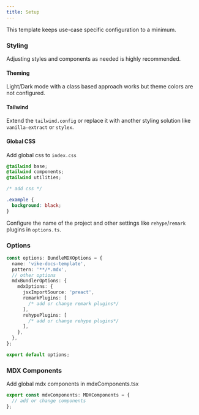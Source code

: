 ```yaml
---
title: Setup
---
```


This template keeps use-case specific configuration to a minimum.

### Styling

Adjusting styles and components as needed is highly recommended.

#### Theming

Light/Dark mode with a class based approach works but theme colors are not configured.

#### Tailwind

Extend the `tailwind.config` or replace it with another styling solution like `vanilla-extract` or `stylex`.

#### Global CSS

Add global css to `index.css`

```css
@tailwind base;
@tailwind components;
@tailwind utilities;

/* add css */

.example {
  background: black;
}
```

Configure the name of the project and other settings like `rehype`/`remark` plugins in `options.ts`.

### Options

```ts
const options: BundleMDXOptions = {
  name: 'vike-docs-template',
  pattern: '**/*.mdx',
  // other options
  mdxBundlerOptions: {
    mdxOptions: {
      jsxImportSource: 'preact',
      remarkPlugins: [
        /* add or change remark plugins*/
      ],
      rehypePlugins: [
        /* add or change rehype plugins*/
      ],
    },
  },
};

export default options;
```

### MDX Components

Add global mdx components in mdxComponents.tsx

```ts
export const mdxComponents: MDXComponents = {
  // add or change components
};
```
